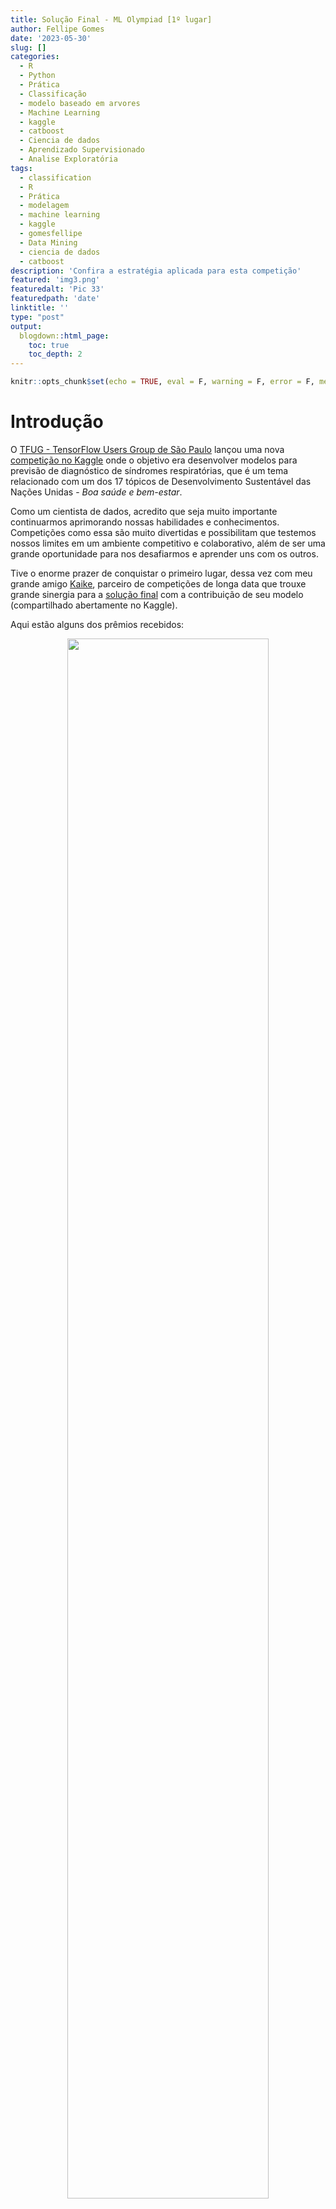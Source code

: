 ```yaml
---
title: Solução Final - ML Olympiad [1º lugar]
author: Fellipe Gomes
date: '2023-05-30'
slug: []
categories:  
  - R
  - Python
  - Prática
  - Classificação
  - modelo baseado em arvores
  - Machine Learning
  - kaggle
  - catboost
  - Ciencia de dados
  - Aprendizado Supervisionado
  - Analise Exploratória
tags:
  - classification
  - R
  - Prática
  - modelagem
  - machine learning
  - kaggle
  - gomesfellipe
  - Data Mining
  - ciencia de dados
  - catboost 
description: 'Confira a estratégia aplicada para esta competição'
featured: 'img3.png'
featuredalt: 'Pic 33'
featuredpath: 'date'
linktitle: ''
type: "post"
output: 
  blogdown::html_page:
    toc: true
    toc_depth: 2 
---
```

  
```r
knitr::opts_chunk$set(echo = TRUE, eval = F, warning = F, error = F, message = F)
```

# Introdução
 
O [TFUG - TensorFlow Users Group de São Paulo](https://www.meetup.com/TensorFlowSP/events/284607061/) lançou uma nova [competição no Kaggle](https://www.kaggle.com/competitions/ml-olympiad-ensure-healthy-lives) onde o objetivo era desenvolver modelos para previsão de diagnóstico de síndromes respiratórias, que é um tema relacionado com um dos 17 tópicos de Desenvolvimento Sustentável das Nações Unidas - *Boa saúde e bem-estar*.

Como um cientista de dados, acredito que seja muito importante continuarmos aprimorando nossas habilidades e conhecimentos. Competições como essa são muito divertidas e possibilitam que testemos nossos limites em um ambiente competitivo e colaborativo, além de ser uma grande oportunidade para nos desafiarmos e aprender uns com os outros.

Tive o enorme prazer de conquistar o primeiro lugar, dessa vez com meu grande amigo [Kaike](https://www.linkedin.com/in/kaike-wesley-reis), parceiro de competições de longa data que trouxe grande sinergia para a [solução final](https://www.kaggle.com/code/gomes555/ml-olypiads-1-lugar-blending) com a contribuição de seu modelo (compartilhado abertamente no Kaggle).

Aqui estão alguns dos prêmios recebidos:

<center>
![](/post/2023-05-30-solucao-final-ensure-healthy-lives-kaggle-competition/premio2.png){width=80%} 
</center> 
  
Como nesta competição havia bastante trabalho a ser feito e tivemos apenas 1 mês para trabalhar na solução, foi preciso fazer uma boa gestão do código e do tempo de desenvolvimento.

# Definição do problema de negócio

O objetivo desta competição consistiu em predizer qual o agente causador da síndrome respiratória aguda grave com base nos dados e sintomas dos pacientes.

Esta tarefa pode ser enquadrada como um problema supervisionado de classificação multinomial (com múltiplos outputs) na qual as previsões são, de certa forma, dependentes da entrada umas das outras (o paciente só pode ter registrado uma das doenças).

A validação da solução foi feita utilizando a métrica Macro (or Mean) F1-Score, que é basicamente a média do F1 calculado sobre as previsões de cada nota.

# Soluções

Ambas soluções (minha e do Kaike) foram compartilhadas no Kaggle:

- [ML Olympiad - 1º Lugar - Catboost + Pos Process](https://www.kaggle.com/code/gomes555/ml-olympiad-1-lugar-catboost-pos-process) (Fellipe)
- [ML Olypiads - 1º Lugar - LightGBM Binary Ensemble](https://www.kaggle.com/code/kaikewreis/ml-olypiads-1-lugar-lightgbm-binary-ensemble) (Kaike)
- [ML Olympiad - 1º Lugar - Blending](https://www.kaggle.com/code/gomes555/ml-olympiad-1-lugar-blending) (combinação das soluções em um emsemble)


# Estratégia analítica

Nas seções abaixo apresento o racional por trás da minha solução, como chegamos nos 5 melhores modelos individuais (para cada doença respiratória) que utilizei em um ensemble para chegar ao primeiro lugar, bem como a estratégia de pós processamento que com que o score melhorasse significativamente.

## Decisões sobre a target

A primeira decisão importante era definir como enquadrar o problema; se utilizaríamos 1 modelo multiclasse ou diferentes modelos para cada classe.

Em todos os testes que fizemos, os modelos individuais superaram o F1-Score Macro de um modelo único. Como 3 das classes eram bastante desbalanceadas, acredito que modelos especializados nesses casos conseguiram captar melhor suas nuances.

## Processamento dos Dados

Como optamos por unificar os resultados apenas na reta final, meu pré-processamento foi muito diferente do feito pelo Kaike e isso foi fundamental para que as estimativas dos nossos modelos tivessem baixa correlação. Não focarei aqui no meu pré-processamento, pois não acho que foi o diferencial para atingir um score superior a 0.6 (quem tiver curiosidade está tudo bem documentado nos notebooks compartilhados).

## Dados Externos

O fato de não termos as informações do ano em que esses dados foram coletados dificultou na busca de bases externas, pois indicadores socioeconômicos e de saúde variam bastante ao longo do tempo.

Fizemos alguns testes utilizando o [Atlas do Desenvolvimento Humano (ADH)](https://basedosdados.org/dataset/mundo-onu-adh), mas não tivemos muito sucesso, pois esses dados estão muito defasados (1991-2010). Também tentamos acrescentar a informação de [latitude e longitude de cada município](https://github.com/kelvins/Municipios-Brasileiros/), mas isso não trouxe uma melhora substancial no nosso score.

## Feature Engineering

Outra etapa em que investimos bastante tempo foi para criar novas variáveis.

Novamente, nossa engenharia de recursos foi feita de maneira separada para que nossos modelos aprendessem aspectos diferentes dos dados. Abaixo, compartilho algumas das features que desenvolvi apenas para o meu modelo:

- Presença de sintomas relacionados à Target;
- Se tomografia era típica do COVID;
- Intervalo de idade com mais casos;
- Idade discretizada;
- Diferença entre a semana de notificação e primeiros sintomas;
- Novas features baseadas nas contagens de algumas features categóricas;
- etc.

## Modelos

Além de pré-processamentos e feature engineering diferentes, também utilizamos modelos e mecanismos de tunning diferentes, o que ajudou para que nossas estimativas tivessem baixa correlação. Eu usei o Catboost como modelo final, já o Kaike optou por um LightGBM com tuning de hiperparametros.

## Ensemble

Calculamos a média das probabilidades previstas de cada modelo para cada classe antes de selecionar a classe que tivesse a maior probabilidade.

Como nossas previsões tinham baixa correlação, conseguimos ser bem sucedidos no ensemble combinando nossas submissões com score ~0.6 alcançando ~0.61 na tabela pública.


## Post Processing

Acredito que o **diferencial** dessa competição estava no pós processamento.

Quando avaliamos o score do modelo de cada classe, também calculamos um threshold que maximizava os respectivos F1.

Observamos que nosso modelo para a classe 5 apresentava um F1 muito superior às demais classes com esse threshold otimizado, então fizemos o seguinte:

1. Calculamos as probabilidades individuais para cada classe;
2. Selecionamos a classe que tinha maior probabilidade estimada em cada instância;
3. Pegamos a classificação binária da classe 5 com o threshold otimizado e aplicamos a seguinte condição: Se o modelo da classe 5 estimou que y5[i]==1, então yfinal[i] é 5, caso contrário, use a classe de maior probabilidade entre as outras 4.  (Em outras palavras: `np.where(y5_test_class==1, 5, sub.CLASSI_FIN)`)

# Considerações Finais

Foi uma competição muito interessante e desafiadora. Agradeço imensamente ao [TFUG](https://www.meetup.com/TensorFlowSP/events/284607061/) por organizar o evento e a todos os participantes que contribuíram para o aprendizado coletivo.Foi uma ótima oportunidade de aprendizado e troca de experiências.

Espero que minha solução possa ser útil para outros projetos e desafios futuros.

# Sobre o Autor

Me chamo Fellipe Gomes, sou cientista de dados e apaixonado por aprendizado de máquina. Compartilho meu conhecimento por meio de artigos, tutoriais e projetos de código aberto. Se quiser saber mais sobre meu trabalho, sinta-se à vontade para conferir meu [LinkedIn](https://www.linkedin.com/in/fellipe-gomes-06943264/) e [GitHub](https://github.com/fellipe-gomes).


